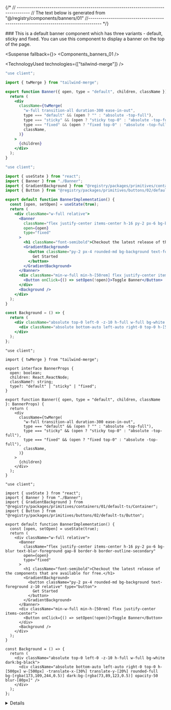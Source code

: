 
{/*
// ------------------------------------------------------------------------------------
    //	The text below is generated from "@/registry/components/banners/01"
//------------------------------------------------------------------------------------
*/}

<Wrapper>
<Title>Default Banner</Title>
### This is a default banner component which has three variants - default, sticky and fixed. You can use this component to display a banner on the top of the page.
<WrapperToggle>
<Preview>



<Suspense fallback={<Skeleton className="h-[800px] rounded-lg" />}>
<ResizableDisplay>
<Components_banners_01 />
</ResizableDisplay>
</Suspense>

</Preview><Implementation>
<TechnologyUsed technologies={["tailwind-merge"]} />
<CodeBlock variant="default-banner">

```default|js|Banner.jsx
"use client";

import { twMerge } from "tailwind-merge";

export function Banner({ open, type = "default", children, className }) {
  return (
    <div
      className={twMerge(
        "w-full transition-all duration-300 ease-in-out",
        type === "default" && (open ? "" : "absolute -top-full"),
        type === "sticky" && (open ? "sticky top-0" : "absolute -top-full"),
        type === "fixed" && (open ? "fixed top-0" : "absolute -top-full"),
        className,
      )}
    >
      {children}
    </div>
  );
}

```

```default|js|example.jsx
"use client";

import { useState } from "react";
import { Banner } from "./Banner";
import { GradientBackground } from "@registry/packages/primitives/containers/01/default-js/Container";
import { Button } from "@registry/packages/primitives/buttons/02/default-js/Button";

export default function BannerImplementation() {
  const [open, setOpen] = useState(true);
  return (
    <div className="w-full relative">
      <Banner
        className="flex justify-center items-center h-16 py-2 px-6 bg-blur text-blur-foreground gap-8 border-b border-outline-secondary"
        open={open}
        type="fixed"
      >
        <h1 className="font-semibold">Checkout the latest release of the components that are available for free.</h1>
        <GradientBackground>
          <button className="py-2 px-4 rounded-md bg-background text-foreground z-10 relative" type="button">
            Get Started
          </button>
        </GradientBackground>
      </Banner>
      <div className="min-w-full min-h-[50rem] flex justify-center items-center">
        <Button onClick={() => setOpen(!open)}>Toggle Banner</Button>
      </div>
      <Background />
    </div>
  );
}

const Background = () => {
  return (
    <div className="absolute top-0 left-0 -z-10 h-full w-full bg-white dark:bg-black">
      <div className="absolute bottom-auto left-auto right-0 top-0 h-[500px] w-[500px] -translate-x-[30%] translate-y-[20%] rounded-full bg-[rgba(173,109,244,0.5)] dark:bg-[rgba(73,89,123,0.5)] opacity-50 blur-[80px]" />
    </div>
  );
};

```

```default|ts|Banner.tsx
"use client";

import { twMerge } from "tailwind-merge";

export interface BannerProps {
  open: boolean;
  children: React.ReactNode;
  className?: string;
  type?: "default" | "sticky" | "fixed";
}

export function Banner({ open, type = "default", children, className }: BannerProps) {
  return (
    <div
      className={twMerge(
        "w-full transition-all duration-300 ease-in-out",
        type === "default" && (open ? "" : "absolute -top-full"),
        type === "sticky" && (open ? "sticky top-0" : "absolute -top-full"),
        type === "fixed" && (open ? "fixed top-0" : "absolute -top-full"),
        className,
      )}
    >
      {children}
    </div>
  );
}

```

```default|ts|example.tsx
"use client";

import { useState } from "react";
import { Banner } from "./Banner";
import { GradientBackground } from "@registry/packages/primitives/containers/01/default-ts/Container";
import { Button } from "@registry/packages/primitives/buttons/02/default-ts/Button";

export default function BannerImplementation() {
  const [open, setOpen] = useState(true);
  return (
    <div className="w-full relative">
      <Banner
        className="flex justify-center items-center h-16 py-2 px-6 bg-blur text-blur-foreground gap-8 border-b border-outline-secondary"
        open={open}
        type="fixed"
      >
        <h1 className="font-semibold">Checkout the latest release of the components that are available for free.</h1>
        <GradientBackground>
          <button className="py-2 px-4 rounded-md bg-background text-foreground z-10 relative" type="button">
            Get Started
          </button>
        </GradientBackground>
      </Banner>
      <div className="min-w-full min-h-[50rem] flex justify-center items-center">
        <Button onClick={() => setOpen(!open)}>Toggle Banner</Button>
      </div>
      <Background />
    </div>
  );
}

const Background = () => {
  return (
    <div className="absolute top-0 left-0 -z-10 h-full w-full bg-white dark:bg-black">
      <div className="absolute bottom-auto left-auto right-0 top-0 h-[500px] w-[500px] -translate-x-[30%] translate-y-[20%] rounded-full bg-[rgba(173,109,244,0.5)] dark:bg-[rgba(73,89,123,0.5)] opacity-50 blur-[80px]" />
    </div>
  );
};

```

</CodeBlock>
<Details>


</Details>
</Implementation>
</WrapperToggle>
</Wrapper>
